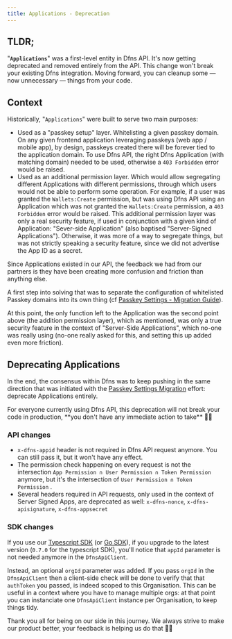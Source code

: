 ```yaml
---
title: Applications - Deprecation
---
```


## TLDR;

"**`Applications`**" was a first-level entity in Dfns API. It's now getting deprecated and removed entirely from the API. This change won't break your existing Dfns integration. Moving forward, you can cleanup some — now unnecessary — things from your code.



## Context

Historically, "`Applications`" were built to serve two main purposes:

* Used as a "passkey setup" layer. Whitelisting a given passkey domain. On any given frontend application leveraging passkeys (web app / mobile app), by design, passkeys created there will be forever tied to the application domain. To use Dfns API, the right Dfns Application (with matching domain) needed to be used, otherwise a `403 Forbidden` error would be raised.
* Used as an additional permission layer.  Which would allow segregating different Applications with different permissions, through which users would not be able to perform some operation. For example, if a user was granted the `Wallets:Create` permission, but was using Dfns API using an Application which was not granted the `Wallets:Create`  permission, a `403 Forbidden` error would be raised. This additional permission layer was only a real security feature, if used in conjunction with a given kind of Application: "Sever-side Application" (also baptised "Server-Signed Applications"). Otherwise, it was more of a way to segregate things, but was not strictly speaking a security feature, since we did not advertise the App ID as a secret.



Since Applications existed in our API, the feedback we had from our partners is they have been creating more confusion and friction than anything else.

A first step into solving that was to separate the configuration of whitelisted Passkey domains into its own thing (cf [Passkey Settings - Migration Guide](/developers/guides/passkey-settings-migration-guide)).

At this point, the only function left to the Application was the second point above (the addition permission layer), which as mentioned, was only a true security feature in the context of "Server-Side Applications", which no-one was really using (no-one really asked for this, and setting this up added even more friction).



## Deprecating Applications

In the end, the consensus within Dfns was to keep pushing in the same direction that was initiated with the [Passkey Settings Migration](/developers/guides/passkey-settings-migration-guide) effort: deprecate Applications entirely.

<Check>
For everyone currently using Dfns API, this deprecation will not break your code in production, **you don't have any immediate action to take** 👍🏻
</Check>

### API changes

* `x-dfns-appid` header is not required in Dfns API request anymore. You can still pass it, but it won't have any effect.
* The permission check happening on every request is not the intersection `App Permission ∩ User Permission ∩ Token Permission` anymore, but it's the intersection of `User Permission ∩ Token Permission` .
* Several headers required in API requests, only used in the context of Server Signed Apps, are deprecated as well: `x-dfns-nonce`, `x-dfns-apisignature`, `x-dfns-appsecret`

### SDK changes

If you use our [Typescript SDK](https://github.com/dfns/dfns-sdk-ts) (or [Go SDK](https://github.com/dfns/dfns-sdk-go)), if you upgrade to the latest version (`0.7.0` for the typescript SDK), you'll notice that `appId` parameter is not needed anymore in the `DfnsApiClient`.

Instead, an optional `orgId` parameter was added. If you pass `orgId` in the `DfnsApiClient` then a client-side check will be done to verify that that `authToken` you passed, is indeed scoped to this Organisation. This can be useful in a context where you have to manage multiple orgs: at that point you can instanciate one `DfnsApiClient` instance per Organisation, to keep things tidy.



Thank you all for being on our side in this journey. We always strive to make our product better, your feedback is helping us do that 🙏🏻

